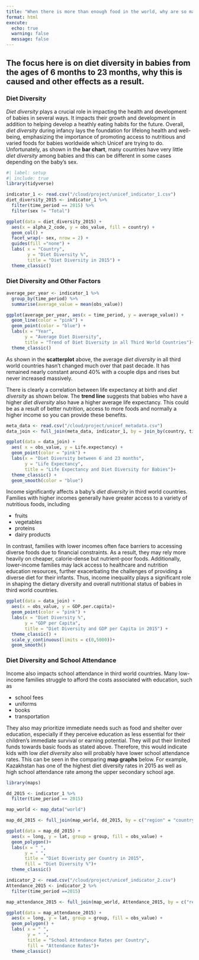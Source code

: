 ```yaml
---
title: "When there is more than enough food in the world, why are so many babies suffering from the lack of Diet Diversity?"
format: html
execute:
  echo: true
  warning: false
  message: false
---
```

## The focus here is on diet diversity in babies from the ages of 6 months to 23 months, why this is caused and other effects as a result.

### Diet Diversity

*Diet diversity* plays a crucial role in impacting the health and development of babies in several ways. It impacts their growth and development in addition to helping develop a heathly eating habits for the future. Overall, *diet diversity* during infancy lays the foundation for lifelong health and well-being, emphasizing the importance of promoting access to nutritious and varied foods for babies worldwide which Unicef are trying to do. Unfortunately, as shown in the **bar chart**, many countries have very little *diet diversity* among babies and this can be different in some cases depending on the baby's sex.

```r
#| label: setup
#| include: true
library(tidyverse)

indicator_1 <- read.csv("/cloud/project/unicef_indicator_1.csv")
diet_diversity_2015 <- indicator_1 %>%
  filter(time_period == 2015) %>%
  filter(sex != "Total")

ggplot(data = diet_diversity_2015) + 
  aes(x = alpha_2_code, y = obs_value, fill = country) +
  geom_col() +
  facet_wrap(~ sex, nrow = 2) +
  guides(fill ="none") +
  labs( x = "Country",
        y = "Diet Diversity %",
        title = "Diet Diversity in 2015") +
  theme_classic()
```

### Diet Diversity and Other Factors

```r
average_per_year <- indicator_1 %>%
  group_by(time_period) %>%
  summarise(average_value = mean(obs_value))

ggplot(average_per_year, aes(x = time_period, y = average_value)) +
  geom_line(color = "pink") +
  geom_point(color = "blue") +
  labs(x = "Year", 
       y = "Average Diet Diversity", 
       title = "Trend of Diet Diversity in all Third World Countries")+
  theme_classic()
```

As shown in the **scatterplot** above, the average *diet diversity* in all third world countries hasn't changed much over that past decade. It has remained nearly constant around 40% with a couple dips and rises but never increased massively. 

There is clearly a correlation between life expectancy at birth and *diet diversity* as shown below. The **trend line** suggests that babies who have a higher *diet diversity* also have a higher average life expectancy. This could be as a result of better nutrition, access to more foods and normally a higher income so you can provide these benefits.
```r
meta_data <- read.csv("/cloud/project/unicef_metadata.csv")
data_join <- full_join(meta_data, indicator_1, by = join_by(country, time_period))

ggplot(data = data_join) +
  aes( x = obs_value, y = Life.expectancy) +
  geom_point(color = "pink") +
  labs(x = "Diet Diversity between 6 and 23 months",
       y = "Life Expectancy",
       title = "Life Expectancy and Diet Diversity for Babies")+
  theme_classic() +
  geom_smooth(color = "blue")
```

Income significantly affects a baby's *diet diversity* in third world countries. Families with higher incomes generally have greater access to a variety of nutritious foods, including

- fruits 
- vegetables
- proteins
- dairy products

In contrast, families with lower incomes often face barriers to accessing diverse foods due to financial constraints. As a result, they may rely more heavily on cheaper, calorie-dense but nutrient-poor foods. Additionally, lower-income families may lack access to healthcare and nutrition education resources, further exacerbating the challenges of providing a diverse diet for their infants. Thus, income inequality plays a significant role in shaping the dietary diversity and overall nutritional status of babies in third world countries.

```r
ggplot(data = data_join) +
  aes(x = obs_value, y = GDP.per.capita)+
  geom_point(color = "pink") +
  labs(x = "Diet Diversity %",
       y = "GDP per Capita",
       title = "Diet Diversity and GDP per Capita in 2015") +
  theme_classic() +
  scale_y_continuous(limits = c(0,5000))+
  geom_smooth()
```

### Diet Diversity and School Attendance

Income also impacts school attendance in third world countries. Many low-income families struggle to afford the costs associated with education, such as 

- school fees
- uniforms
- books
- transportation

They also may prioritize immediate needs such as food and shelter over education, especially if they perceive education as less essential for their children's immediate survival or earning potential. They will put their limited funds towards basic foods as stated above. Therefore, this would indicate kids with low *diet diversity* also will probably have lower school attendance rates. This can be seen in the comparing **map graphs** below. For example, Kazakhstan has one of the highest diet diversity rates in 2015 as well as high school attendance rate among the upper secondary school age.

```r
library(maps)

dd_2015 <- indicator_1 %>%
  filter(time_period == 2015)

map_world <- map_data("world")

map_dd_2015 <- full_join(map_world, dd_2015, by = c("region" = "country"))

ggplot(data = map_dd_2015) +
  aes(x = long, y = lat, group = group, fill = obs_value) +
  geom_polygon()+
  labs(x = " ",
       y = " ",
       title = "Diet Diveristy per Country in 2015",
       fill = "Diet Diversity %")+
  theme_classic()
```

```r
indicator_2 <- read.csv("/cloud/project/unicef_indicator_2.csv")
Attendance_2015 <- indicator_2 %>%
  filter(time_period ==2015)

map_attendance_2015 <- full_join(map_world, Attendance_2015, by = c("region" = "country"))

ggplot(data = map_attendance_2015) +
  aes(x = long, y = lat, group = group, fill = obs_value) +
  geom_polygon() +
  labs( x = " ",
        y = " ",
        title = "School Attendance Rates per Country",
        fill = "Attendance Rates")+
  theme_classic()
```

